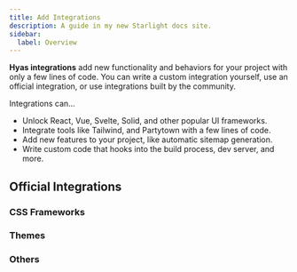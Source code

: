 ```yaml
---
title: Add Integrations
description: A guide in my new Starlight docs site.
sidebar:
  label: Overview
---
```


**Hyas integrations** add new functionality and behaviors for your project with only a few lines of code. You can write a custom integration yourself, use an official integration, or use integrations built by the community.

Integrations can…

- Unlock React, Vue, Svelte, Solid, and other popular UI frameworks.
- Integrate tools like Tailwind, and Partytown with a few lines of code.
- Add new features to your project, like automatic sitemap generation.
- Write custom code that hooks into the build process, dev server, and more.

## Official Integrations

### CSS Frameworks

<CardGrid>
	<LinkCard title="@hyas/bootstrap" description="Bootstrap integration for Hyas." href="/add-ons/integrations/bootstrap/" />
	<LinkCard title="@hyas/tailwindcss" description="Tailwind CSS integration for Hyas." href="/add-ons/integrations/tailwindcss/" />
</CardGrid>

### Themes

<CardGrid>
	<LinkCard title="@hyas/core" description="Core integration for Hyas." href="/add-ons/integrations/core/" />
	<LinkCard title="@hyas/bolt-core" description="Core integration for the Bolt theme." href="/add-ons/integrations/bolt-core/" />
	<LinkCard title="@hyas/doks-core" description="Core integration for the Doks theme." href="/add-ons/integrations/doks-core/" />
</CardGrid>

### Others

<CardGrid>
	<LinkCard title="@hyas/images" description="Images integration for Hyas." href="/add-ons/integrations/images/" />
	<LinkCard title="@hyas/inline-svg" description="Inline SVG integration for Hyas." href="/add-ons/integrations/inline-svg/" />
	<LinkCard title="@hyas/seo" description="SEO integration for Hyas." href="/add-ons/integrations/seo/" />
</CardGrid>
